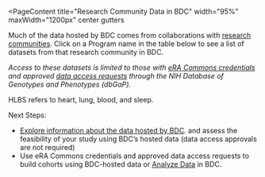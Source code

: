 
<PageContent 
  title="Research Community Data in BDC"
  width="95%" maxWidth="1200px" center gutters
>
  Much of the data hosted by BDC comes from collaborations with [research communities](/about/research-communities). Click on
  a Program name in the table below to see a list of datasets from that research community in
  BDC.

  _Access to these datasets is limited to those
  with [eRA Commons credentials](https://public.era.nih.gov/commonsplus/public/login.era?TARGET=https%3A%2F%2Fpublic.era.nih.gov%3A443%2Fcommons)
  and approved [data access requests](https://dbgap.ncbi.nlm.nih.gov/aa/wga.cgi?page=login)
  through the NIH Database of Genotypes and Phenotypes (dbGaP)._
</PageContent>

<ProgramStudiesTable />

<PageContent width="95%" maxWidth="1200px" center gutters>
  HLBS refers to heart, lung, blood, and sleep.
  
  Next Steps:
  - [Explore information about the data hosted by BDC](/use-bdc/explore-data).
    and assess the feasibility of your study using BDC’s hosted data (data access approvals are not required)
  - Use eRA Commons credentials and approved data access requests to build cohorts using 
    BDC-hosted data or [Analyze Data](/use-bdc/analyze-data) in BDC.
</PageContent>
